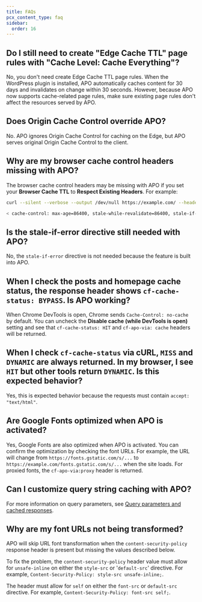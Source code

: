 ```yaml
---
title: FAQs
pcx_content_type: faq
sidebar:
  order: 16
---
```


## Do I still need to create "Edge Cache TTL" page rules with "Cache Level: Cache Everything"?

No, you don't need create Edge Cache TTL page rules. When the WordPress plugin is installed, APO automatically caches content for 30 days and invalidates on change within 30 seconds. However, because APO now supports cache-related page rules, make sure existing page rules don't affect the resources served by APO.

## Does Origin Cache Control override APO?

No. APO ignores Origin Cache Control for caching on the Edge, but APO serves original Origin Cache Control to the client.

## Why are my browser cache control headers missing with APO?

The browser cache control headers may be missing with APO if you set your **Browser Cache TTL** to **Respect Existing Headers**. For example:

```sh
curl --silent --verbose --output /dev/null https://example.com/ --header 'Accept: text/html' 2>&1 | grep cache-control
```

```sh output
< cache-control: max-age=86400, stale-while-revalidate=86400, stale-if-error=86400
```

## Is the stale-if-error directive still needed with APO?

No, the `stale-if-error` directive is not needed because the feature is built into APO.

## When I check the posts and homepage cache status, the response header shows `cf-cache-status: BYPASS`. Is APO working?

When Chrome DevTools is open, Chrome sends `Cache-Control: no-cache` by default. You can uncheck the **Disable cache (while DevTools is open)** setting and see that `cf-cache-status: HIT` and `cf-apo-via: cache` headers will be returned.

## When I check `cf-cache-status` via cURL, `MISS` and `DYNAMIC` are always returned. In my browser, I see `HIT` but other tools return `DYNAMIC`. Is this expected behavior?

Yes, this is expected behavior because the requests must contain `accept: "text/html"`.

## Are Google Fonts optimized when APO is activated?

Yes, Google Fonts are also optimized when APO is activated. You can confirm the optimization by checking the font URLs. For example, the URL will change from `https://fonts.gstatic.com/s/...` to `https://example.com/fonts.gstatic.com/s/...` when the site loads. For proxied fonts, the `cf-apo-via:proxy` header is returned.

## Can I customize query string caching with APO?

For more information on query parameters, see [Query parameters and cached responses](/automatic-platform-optimization/reference/query-parameters/).

## Why are my font URLs not being transformed?

APO will skip URL font transformation when the `content-security-policy` response header is present but missing the values described below.

To fix the problem, the `content-security-policy` header value must allow for `unsafe-inline` on either the `style-src` or '`default-src`' directive. For example, `Content-Security-Policy: style-src unsafe-inline;`.

The header must allow for `self` on either the `font-src` or `default-src` directive. For example, `Content-Security-Policy: font-src self;`.
